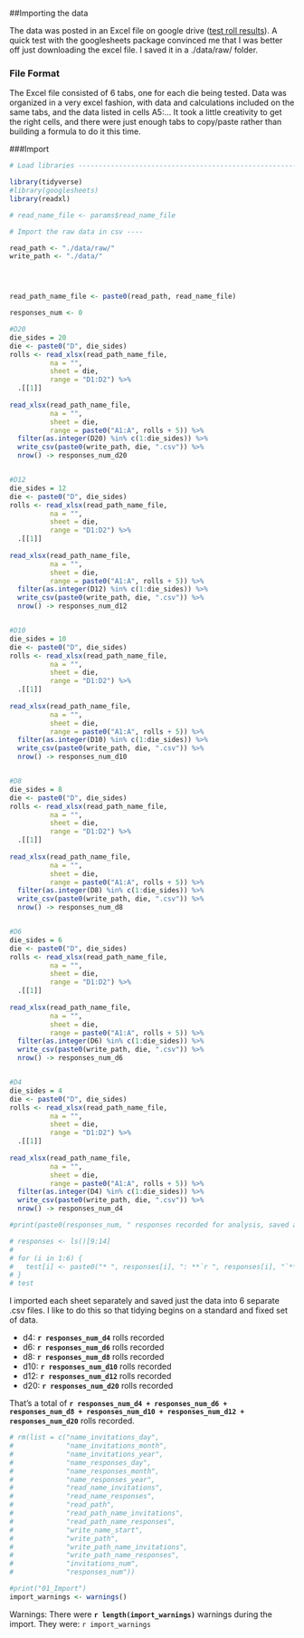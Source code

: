 ##Importing the data

The data was posted in an Excel file on google drive ([test roll results](https://drive.google.com/file/d/1oFhszSd7A210-YbTaEfz89A1eM7QgK5U/view?usp=sharing)). A quick test with the googlesheets package convinced me that I was better off just downloading the excel file.  I saved it in a ./data/raw/ folder.

### File Format
The Excel file consisted of 6 tabs, one for each die being tested.  Data was organized in a very excel fashion, with data and calculations included on the same tabs, and the data listed in cells A5:... It took a little creativity to get the right cells, and there were just enough tabs to copy/paste rather than building a formula to do it this time.

###Import

```r

# Load libraries ----------------------------------------------------------

library(tidyverse)
#library(googlesheets)
library(readxl)

# read_name_file <- params$read_name_file

# Import the raw data in csv ----

read_path <- "./data/raw/"
write_path <- "./data/"




read_path_name_file <- paste0(read_path, read_name_file)

responses_num <- 0

#D20
die_sides = 20
die <- paste0("D", die_sides)
rolls <- read_xlsx(read_path_name_file,
          na = "",
          sheet = die,
          range = "D1:D2") %>% 
  .[[1]]
  
read_xlsx(read_path_name_file,
          na = "",
          sheet = die,
          range = paste0("A1:A", rolls + 5)) %>% 
  filter(as.integer(D20) %in% c(1:die_sides)) %>% 
  write_csv(paste0(write_path, die, ".csv")) %>%
  nrow() -> responses_num_d20


#D12
die_sides = 12
die <- paste0("D", die_sides)
rolls <- read_xlsx(read_path_name_file,
          na = "",
          sheet = die,
          range = "D1:D2") %>% 
  .[[1]]
  
read_xlsx(read_path_name_file,
          na = "",
          sheet = die,
          range = paste0("A1:A", rolls + 5)) %>% 
  filter(as.integer(D12) %in% c(1:die_sides)) %>% 
  write_csv(paste0(write_path, die, ".csv")) %>%
  nrow() -> responses_num_d12


#D10
die_sides = 10
die <- paste0("D", die_sides)
rolls <- read_xlsx(read_path_name_file,
          na = "",
          sheet = die,
          range = "D1:D2") %>% 
  .[[1]]
  
read_xlsx(read_path_name_file,
          na = "",
          sheet = die,
          range = paste0("A1:A", rolls + 5)) %>% 
  filter(as.integer(D10) %in% c(1:die_sides)) %>% 
  write_csv(paste0(write_path, die, ".csv")) %>%
  nrow() -> responses_num_d10


#D8
die_sides = 8
die <- paste0("D", die_sides)
rolls <- read_xlsx(read_path_name_file,
          na = "",
          sheet = die,
          range = "D1:D2") %>% 
  .[[1]]
  
read_xlsx(read_path_name_file,
          na = "",
          sheet = die,
          range = paste0("A1:A", rolls + 5)) %>% 
  filter(as.integer(D8) %in% c(1:die_sides)) %>% 
  write_csv(paste0(write_path, die, ".csv")) %>%
  nrow() -> responses_num_d8


#D6
die_sides = 6
die <- paste0("D", die_sides)
rolls <- read_xlsx(read_path_name_file,
          na = "",
          sheet = die,
          range = "D1:D2") %>% 
  .[[1]]
  
read_xlsx(read_path_name_file,
          na = "",
          sheet = die,
          range = paste0("A1:A", rolls + 5)) %>% 
  filter(as.integer(D6) %in% c(1:die_sides)) %>% 
  write_csv(paste0(write_path, die, ".csv")) %>%
  nrow() -> responses_num_d6


#D4
die_sides = 4
die <- paste0("D", die_sides)
rolls <- read_xlsx(read_path_name_file,
          na = "",
          sheet = die,
          range = "D1:D2") %>% 
  .[[1]]
  
read_xlsx(read_path_name_file,
          na = "",
          sheet = die,
          range = paste0("A1:A", rolls + 5)) %>% 
  filter(as.integer(D4) %in% c(1:die_sides)) %>% 
  write_csv(paste0(write_path, die, ".csv")) %>%
  nrow() -> responses_num_d4

#print(paste0(responses_num, " responses recorded for analysis, saved as ", write_path_name_responses))

# responses <- ls()[9:14]
# 
# for (i in 1:6) {
#   test[i] <- paste0("* ", responses[i], ": **`r ", responses[i], "`** rolls recorded")
# }
# test

```

I imported each sheet separately and saved just the data into 6 separate .csv files.  I like to do this so that tidying begins on a standard and fixed set of data.


* d4: **`r responses_num_d4`** rolls recorded
* d6: **`r responses_num_d6`** rolls recorded   
* d8: **`r responses_num_d8`** rolls recorded
* d10: **`r responses_num_d10`** rolls recorded 
* d12: **`r responses_num_d12`** rolls recorded
* d20: **`r responses_num_d20`** rolls recorded

That's a total of **`r responses_num_d4 + responses_num_d6 + responses_num_d8 + responses_num_d10 + responses_num_d12 + responses_num_d20`** rolls recorded.



```r
# rm(list = c("name_invitations_day",
#             "name_invitations_month",
#             "name_invitations_year",
#             "name_responses_day",
#             "name_responses_month",
#             "name_responses_year",
#             "read_name_invitations",
#             "read_name_responses",
#             "read_path",
#             "read_path_name_invitations",
#             "read_path_name_responses",
#             "write_name_start",
#             "write_path",
#             "write_path_name_invitations",
#             "write_path_name_responses",
#             "invitations_num",
#             "responses_num"))

#print("01_Import")
import_warnings <- warnings()

```

Warnings: There were **`r length(import_warnings)`** warnings during the import.  They were:
`r import_warnings` 




